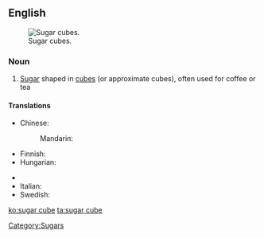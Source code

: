 ==English==
[[Image:Sugarcubes.jpg|thumb|Sugar cubes.]]

===Noun===
{{en-noun}}

# [[sugar|Sugar]] shaped in [[cube]]s (or approximate cubes), often used for coffee or tea

====Translations====
{{trans-top|sugar shaped in cubes}}
* Chinese:
*: Mandarin: {{t|zh|方糖|tr=fāngtáng|sc=Hani}}
* Finnish: {{t-|fi|sokeripala}}
* Hungarian: {{t-|hu|kockacukor}}
{{trans-mid}}
* {{trreq|Icelandic}}
* Italian: {{t+|it|zolletta|f}}
* Swedish: {{t|sv|sockerbit|c}}
{{trans-bottom}}

[[Category:Sugars]]

[[ko:sugar cube]]
[[ta:sugar cube]]